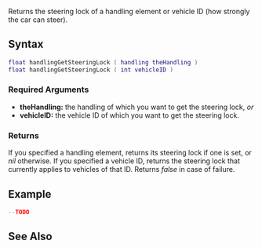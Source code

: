 
{{Server function}}
Returns the steering lock of a handling element or vehicle ID (how strongly the car can steer).

==Syntax==
<syntaxhighlight lang="lua">
float handlingGetSteeringLock ( handling theHandling )
float handlingGetSteeringLock ( int vehicleID )
</syntaxhighlight>

===Required Arguments===
*'''theHandling:''' the handling of which you want to get the steering lock, ''or''
*'''vehicleID:''' the vehicle ID of which you want to get the steering lock.

===Returns===
If you specified a handling element, returns its steering lock if one is set, or ''nil'' otherwise. If you specified a vehicle ID, returns the steering lock that currently applies to vehicles of that ID. Returns ''false'' in case of failure.

==Example==
<syntaxhighlight lang="lua">
--TODO
</syntaxhighlight>

==See Also==
{{Handling_functions}}